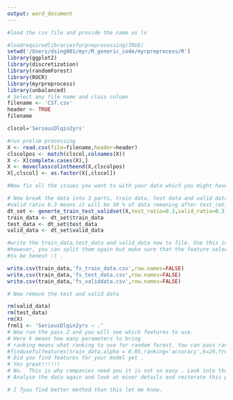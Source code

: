 ```yaml
---
output: word_document
---
```

```r
#load the csv file and provide the name as lv

#loadrequiredlibrariesforpreprocessing(TRUE)
setwd('/Users/dsing001/myr/R_generic_code/myrpreprocess/R')
library(ggplot2)
library(discretization)
library(randomForest)
library(ROCR)
library(myrpreprocess)
library(unbalanced)
# Select any file name and class column
filename <- 'CST.csv'
header <- TRUE
filename

clscol='SeriousDlqin2yrs'

#run prelim processing
X <- read.csv(file=filename,header=header)
clscolpos <- match(clscol,colnames(X))
X <- X[complete.cases(X),]
X <- moveclasscolintheend(X,clscolpos)
X[,clscol] <- as.factor(X[,clscol])

#Now fix all the issues you want to with your data which you might have got idea from Pass_1 as well as from your own analytics.

# Now break the data into 3 parts, train data, test data and valid data as feature selection should always be done on train data and never on test and valid data.
#valid ratio 0.3 means it will be 30 % of data remaning after test_ratio has been splitted. so if test_ratio is 0.3 and valid_ratio is 0.3  valid data will be (1-0.3)*0.3 i.e. 0.21 of total data passed
dt_set <- generte_train_test_validset(X,test_ratio=0.3,valid_ratio=0.3)
train_data <- dt_set$train_data
test_data <- dt_set$test_data
valid_data <- dt_set$valid_data

#write the train_data,test_data and valid_data now to file. Use this in 3rd step of modelling.
#however, you can split them again but make sure that the feature selection part is run once or if you want to repeat it on same data
#to be honest :) .

write.csv(train_data,'fs_train_data.csv',row.names=FALSE)
write.csv(train_data,'fs_test_data.csv',row.names=FALSE)
write.csv(train_data,'fs_validdata.csv',row.names=FALSE)

# Now remove the test and valid data

rm(valid_data)
rm(test_data)
rm(X)
frml1 <- 'SeriousDlqin2yrs ~ .'
# Now run the pass 2 and you will see which features to use.
# Here k means how many parameters to bring
# ranking means what ranking to use for random forest. You can pass random forest parameters as well.
#findusefulfeatures(train_data,alpha = 0.05,ranking='accuracy',k=20,frml1,ntree=10)
# Did you find features for your model yet . 
# Yes great!!!!!!
# No.  This is why companies need you it is not so easy . Look into those graphs
# Analyse the data again and look at minor details and reiterate this process unless you get it right.

# I fyou find better method than this let me know. 
```

